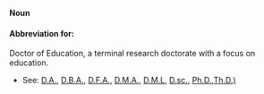 '''Noun'''

====Abbreviation for:====

Doctor of Education, a terminal research doctorate with a focus on education.

*See: [[D.A.]], [[D.B.A.]], [[D.F.A.]], [[D.M.A.]], [[D.M.L]], [[D.sc.]], [[Ph.D.]],[[Th.D.)]]